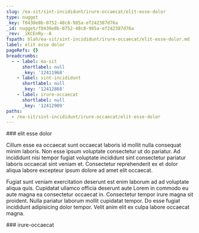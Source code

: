 ```yaml
---
slug: /ea-sit/sint-incididunt/irure-occaecat/elit-esse-dolor
type: nugget
_key: f0430e8b-0752-48c8-985a-ef242387d76a
_id: nugget/f0430e8b-0752-48c8-985a-ef242387d76a
_rev: _iKCEnRy--A
fspath: blah/ea-sit/sint-incididunt/irure-occaecat/elit-esse-dolor.md
label: elit esse dolor
pageRefs: {}
breadcrumbs:
  - - label: ea-sit
      shortlabel: null
      _key: '12411968'
    - label: sint-incididunt
      shortlabel: null
      _key: '12412868'
    - label: irure-occaecat
      shortlabel: null
      _key: '12412909'
paths:
  - /ea-sit/sint-incididunt/irure-occaecat/elit-esse-dolor
---
```


<NuggetArea>
<Nugget slug="/ea-sit/sint-incididunt/irure-occaecat/elit-esse-dolor" type="nugget" _key="f0430e8b-0752-48c8-985a-ef242387d76a" _id="nugget/f0430e8b-0752-48c8-985a-ef242387d76a" _rev="_iKCEnRy--A" fspath="blah/ea-sit/sint-incididunt/irure-occaecat/elit-esse-dolor.md" label="elit esse dolor" paths="/ea-sit/sint-incididunt/irure-occaecat/elit-esse-dolor">
<NuggetBody>
### elit esse dolor

Cillum esse ea occaecat sunt occaecat laboris id mollit nulla consequat minim laboris. Non esse ipsum voluptate consectetur ut do pariatur. Ad incididunt nisi tempor fugiat voluptate incididunt sint consectetur pariatur laboris occaecat sint veniam et. Consectetur reprehenderit ex et dolor aliqua labore excepteur ipsum dolore ad amet elit occaecat.

Fugiat sunt veniam exercitation deserunt est enim laborum ad ad voluptate aliqua quis. Cupidatat ullamco officia deserunt aute Lorem in commodo eu aute magna ea consectetur occaecat in. Consectetur tempor irure magna sit proident. Nulla pariatur laborum mollit cupidatat tempor. Do esse fugiat incididunt adipisicing dolor tempor. Velit anim elit ex culpa labore occaecat magna.

</NuggetBody>
<Breadcrumbs>
<Crumbs>
<Crumb _key="12411968" label="ea-sit" /><Crumb _key="12412868" label="sint-incididunt" /><Crumb _key="12412909" label="irure-occaecat" />
</Crumbs>
</Breadcrumbs>
</Nugget>

<NuggetsInbound>
</NuggetsInbound>
<NuggetsOutbound>
</NuggetsOutbound>
</NuggetArea>
<PassagesInbound>
<Passage direction="inbound" type="passage" _key="12412909" _id="passage/12412909" _rev="_iKCEnRy---" label="irure-occaecat" passage="irure-occaecat" fspath="blah/ea-sit/sint-incididunt/irure-occaecat" paths="/ea-sit/sint-incididunt/irure-occaecat" slug="/ea-sit/sint-incididunt/irure-occaecat">
<NuggetBody>
### irure-occaecat

</NuggetBody>
<Breadcrumbs>
<Crumbs>
<Crumb _key="12411968" label="ea-sit" /><Crumb _key="12412868" label="sint-incididunt" />
</Crumbs>
</Breadcrumbs>
</Passage>

</PassagesInbound>
<PassagesOutbound>
</PassagesOutbound>